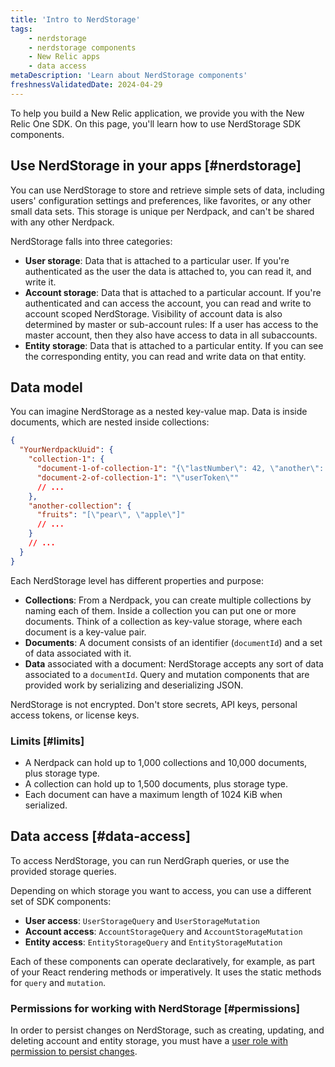 ```yaml
---
title: 'Intro to NerdStorage'
tags:
    - nerdstorage
    - nerdstorage components
    - New Relic apps
    - data access
metaDescription: 'Learn about NerdStorage components'
freshnessValidatedDate: 2024-04-29
---
```


To help you build a New Relic application, we provide you with the New Relic One SDK. On this page, you'll learn how to use NerdStorage SDK components.

## Use NerdStorage in your apps [#nerdstorage]

You can use NerdStorage to store and retrieve simple sets of data, including users' configuration settings and preferences, like favorites, or any other small data sets. This storage is unique per Nerdpack, and can't be shared with any other Nerdpack.

NerdStorage falls into three categories:

* **User storage**: Data that is attached to a particular user. If you're authenticated as the user the data is attached to, you can read it, and write it.
* **Account storage**: Data that is attached to a particular account. If you're authenticated and can access the account, you can read and write to account scoped NerdStorage. Visibility of account data is also determined by master or sub-account rules: If a user has access to the master account, then they also have access to data in all subaccounts.
* **Entity storage**: Data that is attached to a particular entity. If you can see the corresponding entity, you can read and write data on that entity.

## Data model

You can imagine NerdStorage as a nested key-value map. Data is inside documents, which are nested inside collections:

```json copy=false lineNumbers=false
{
  "YourNerdpackUuid": {
    "collection-1": {
      "document-1-of-collection-1": "{\"lastNumber\": 42, \"another\": [1]}",
      "document-2-of-collection-1": "\"userToken\""
      // ...
    },
    "another-collection": {
      "fruits": "[\"pear\", \"apple\"]"
      // ...
    }
    // ...
  }
}
```

Each NerdStorage level has different properties and purpose:

* **Collections**: From a Nerdpack, you can create multiple collections by naming each of them. Inside a collection you can put one or more documents. Think of a collection as key-value storage, where each document is a key-value pair.
* **Documents**: A document consists of an identifier (`documentId`) and a set of data associated with it.
* **Data** associated with a document: NerdStorage accepts any sort of data associated to a `documentId`. Query and mutation components that are provided work by serializing and deserializing JSON.

<Callout variant="caution">
  NerdStorage is not encrypted. Don't store secrets, API keys, personal access tokens, or license keys.
</Callout>

### Limits [#limits]

* A Nerdpack can hold up to 1,000 collections and 10,000 documents, plus storage type.
* A collection can hold up to 1,500 documents, plus storage type.
* Each document can have a maximum length of 1024 KiB when serialized.

## Data access [#data-access]

To access NerdStorage, you can run NerdGraph queries, or use the provided storage queries.

Depending on which storage you want to access, you can use a different set of SDK components:

* **User access**: `UserStorageQuery` and `UserStorageMutation`
* **Account access**: `AccountStorageQuery` and `AccountStorageMutation`
* **Entity access**: `EntityStorageQuery` and `EntityStorageMutation`

Each of these components can operate declaratively, for example, as part of your React rendering methods or imperatively. It uses the static methods for `query` and `mutation`.

### Permissions for working with NerdStorage [#permissions]

In order to persist changes on NerdStorage, such as creating, updating, and deleting account and entity storage, you must have a [user role with permission to persist changes](/docs/accounts/original-accounts-billing/original-users-roles/users-roles-original-user-model/).
